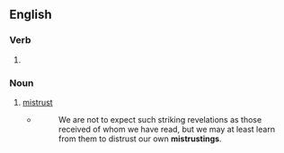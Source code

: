 ==English==

===Verb===
{{head|en|verb form}}

# {{present participle of|en|mistrust|nocat=1}}

===Noun===
{{en-noun}}

# [[mistrust]]
#* {{rfdatek|en|Charles Marriott}}
#*: We are not to expect such striking revelations as those received of whom we have read, but we may at least learn from them to distrust our own '''mistrustings'''.